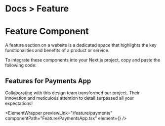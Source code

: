 
<h1 className="text-gray-200 text-[14px] mt-3 ">
  <span className="text-gray-500 ">Docs ></span> Feature
</h1>

# Feature Component

A feature section on a website is a dedicated space that highlights the key functionalities and benefits of a product or service.

To integrate these components into your Next.js project, copy and paste the following code:

## Features for Payments App

Collaborating with this design team transformed our project. Their innovation and meticulous attention to detail surpassed all your expectations!

<ElementWrapper
  previewLink="/feature/payments"
  componentPath="Feature/PaymentsApp.tsx"
  element={<PaymentsApp />}
/>
